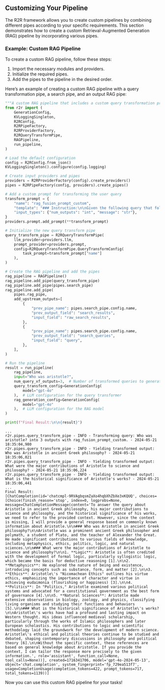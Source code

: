 ## Customizing Your Pipeline

The R2R framework allows you to create custom pipelines by combining different pipes according to your specific requirements. This section demonstrates how to create a custom Retrieval-Augmented Generation (RAG) pipeline by incorporating various pipes.

### Example: Custom RAG Pipeline

To create a custom RAG pipeline, follow these steps:

1. Import the necessary modules and providers.
2. Initialize the required pipes.
3. Add the pipes to the pipeline in the desired order.

Here’s an example of creating a custom RAG pipeline with a query transformation pipe, a search pipe, and an output RAG pipe:

```python
"""A custom RAG pipeline that includes a custom query transformation prompt."""
from r2r import (
    GenerationConfig,
    KVLoggingSingleton,
    R2RConfig,
    R2RPipeFactory,
    R2RProviderFactory,
    R2RQueryTransformPipe,
    RAGPipeline,
    run_pipeline,
)

# Load the default configuration
config = R2RConfig.from_json()
KVLoggingSingleton().configure(config.logging)

# Create input providers and pipes
providers = R2RProviderFactory(config).create_providers()
pipes = R2RPipeFactory(config, providers).create_pipes()

# Add a custom prompt for transforming the user query
transform_prompt = {
    "name": "rag_fusion_prompt_custom",
    "template": "### Instruction:\n\nGiven the following query that follows to write a double newline separated list of up to {num_outputs} queries meant to help answer the original query. \nDO NOT generate any single query which is likely to require information from multiple distinct documents, \nEACH single query will be used to carry out a cosine similarity semantic search over distinct indexed documents, such as varied medical documents. \nFOR EXAMPLE if asked `how do the key themes of Great Gatsby compare with 1984`, the two queries would be \n`What are the key themes of Great Gatsby?` and `What are the key themes of 1984?`.\nHere is the original user query to be transformed into answers:\n\n### Query:\n{message}\n\n### Response:\n",
    "input_types": {"num_outputs": "int", "message": "str"},
}
providers.prompt.add_prompt(**transform_prompt)

# Initialize the new query transform pipe
query_transform_pipe = R2RQueryTransformPipe(
    llm_provider=providers.llm,
    prompt_provider=providers.prompt,
    config=R2RQueryTransformPipe.QueryTransformConfig(
        task_prompt=transform_prompt["name"]
    ),
)

# Create the RAG pipeline and add the pipes
rag_pipeline = RAGPipeline()
rag_pipeline.add_pipe(query_transform_pipe)
rag_pipeline.add_pipe(pipes.search_pipe)
rag_pipeline.add_pipe(
    pipes.rag_pipe,
    add_upstream_outputs=[
        {
            "prev_pipe_name": pipes.search_pipe.config.name,
            "prev_output_field": "search_results",
            "input_field": "raw_search_results",
        },
        {
            "prev_pipe_name": pipes.search_pipe.config.name,
            "prev_output_field": "search_queries",
            "input_field": "query",
        },
    ],
)

# Run the pipeline
result = run_pipeline(
    rag_pipeline,
    input="Who was aristotle?",
    num_query_xf_outputs=3,  # Number of transformed queries to generate
    query_transform_config=GenerationConfig(
        model="gpt-4o"
    ),  # LLM configuration for the query transformer
    rag_generation_config=GenerationConfig(
        model="gpt-4o"
    ),  # LLM configuration for the RAG model
)

print(f"Final Result:\n\n{result}")
```


```plaintext
...
r2r.pipes.query_transform_pipe - INFO - Transforming query: Who was aristotle? into 3 outputs with rag_fusion_prompt_custom. - 2024-05-21 18:35:04,980
r2r.pipes.query_transform_pipe - INFO - Yielding transformed output: Who was Aristotle in ancient Greek philosophy? - 2024-05-21 18:35:06,021
r2r.pipes.query_transform_pipe - INFO - Yielding transformed output: What were the major contributions of Aristotle to science and philosophy? - 2024-05-21 18:35:06,224
r2r.pipes.query_transform_pipe - INFO - Yielding transformed output: What is the historical significance of Aristotle's works? - 2024-05-21 18:35:06,441
...
Final Result:
[ChatCompletion(id='chatcmpl-9RVAgbqsmZaXo4hqbXhZbXe3xKQUQ', choices=[Choice(finish_reason='stop', index=0, logprobs=None, message=ChatCompletionMessage(content='To answer the query about Aristotle in ancient Greek philosophy, his major contributions to science and philosophy, and the historical significance of his works, we need to refer to the provided context. However, since the context is missing, I will provide a general response based on commonly known information about Aristotle.\n\n### Who was Aristotle in ancient Greek philosophy?\n\nAristotle was a prominent ancient Greek philosopher and polymath, a student of Plato, and the teacher of Alexander the Great. He made significant contributions to various fields of knowledge, including metaphysics, ethics, politics, logic, and natural sciences.\n\n### What were the major contributions of Aristotle to science and philosophy?\n\n1. **Logic**: Aristotle is often credited with the development of formal logic, particularly syllogistic logic, which became the basis for deductive reasoning [1].\n\n2. **Metaphysics**: He explored the nature of being and existence, introducing concepts such as substance, form, and matter [2].\n\n3. **Ethics**: Aristotle\'s "Nicomachean Ethics" outlines his virtue ethics, emphasizing the importance of character and virtue in achieving eudaimonia (flourishing or happiness) [3].\n\n4. **Politics**: In "Politics," Aristotle examined various political systems and advocated for a constitutional government as the best form of governance [4].\n\n5. **Natural Sciences**: Aristotle made extensive observations in biology, zoology, and physics, classifying living organisms and studying their functions and behaviors [5].\n\n### What is the historical significance of Aristotle\'s works?\n\nAristotle\'s works have had a profound and lasting impact on Western thought. His ideas influenced medieval scholarship, particularly through the works of Islamic philosophers and later European scholastics. His contributions to logic and scientific methodology laid the groundwork for the development of modern science. Aristotle\'s ethical and political theories continue to be studied and debated, shaping contemporary discussions in philosophy and political theory [6].\n\nWithout the specific context, these references are based on general knowledge about Aristotle. If you provide the context, I can tailor the response more precisely to the given information.', role='assistant', function_call=None, tool_calls=None))], created=1716341706, model='gpt-4o-2024-05-13', object='chat.completion', system_fingerprint='fp_729ea513f7', usage=CompletionUsage(completion_tokens=422, prompt_tokens=717, total_tokens=1139))]
```
Now you can use this custom RAG pipeline for your tasks!

